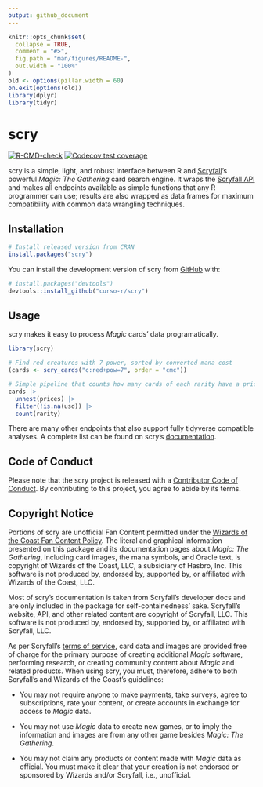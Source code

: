 ```yaml
---
output: github_document
---
```


<!-- README.md is generated from README.Rmd. Please edit that file -->

```r
knitr::opts_chunk$set(
  collapse = TRUE,
  comment = "#>",
  fig.path = "man/figures/README-",
  out.width = "100%"
)
old <- options(pillar.width = 60)
on.exit(options(old))
library(dplyr)
library(tidyr)
```

# scry

<!-- badges: start -->
[![R-CMD-check](https://github.com/curso-r/scry/workflows/R-CMD-check/badge.svg)](https://github.com/curso-r/scry/actions)
[![Codecov test coverage](https://codecov.io/gh/curso-r/scry/branch/main/graph/badge.svg)](https://app.codecov.io/gh/curso-r/scry?branch=main)
<!-- badges: end -->

scry is a simple, light, and robust interface between R and
[Scryfall](https://scryfall.com/)'s powerful _Magic: The Gathering_ card search
engine. It wraps the [Scryfall API](https://scryfall.com/docs/api) and makes all
endpoints available as simple functions that any R programmer can use; results
are also wrapped as data frames for maximum compatibility with common data
wrangling techniques.

## Installation

```r
# Install released version from CRAN
install.packages("scry")
```

You can install the development version of scry from
[GitHub](https://github.com/) with:

```r
# install.packages("devtools")
devtools::install_github("curso-r/scry")
```

## Usage

scry makes it easy to process _Magic_ cards' data programatically.

```r
library(scry)

# Find red creatures with 7 power, sorted by converted mana cost
(cards <- scry_cards("c:red+pow=7", order = "cmc"))

# Simple pipeline that counts how many cards of each rarity have a price
cards |>
  unnest(prices) |>
  filter(!is.na(usd)) |>
  count(rarity)
```

There are many other endpoints that also support fully tidyverse compatible
analyses. A complete list can be found on scry's
[documentation](https://curso-r.github.io/scry/).

## Code of Conduct

Please note that the scry project is released with a [Contributor Code of
Conduct](https://curso-r.github.io/scry/CODE_OF_CONDUCT.html). By contributing
to this project, you agree to abide by its terms.

## Copyright Notice

Portions of scry are unofficial Fan Content permitted under the [Wizards of the
Coast Fan Content Policy](https://company.wizards.com/en/legal/fancontentpolicy).
The literal and graphical information presented on this package and its
documentation pages about _Magic: The Gathering_, including card images, the
mana symbols, and Oracle text, is copyright of Wizards of the Coast, LLC, a
subsidiary of Hasbro, Inc. This software is not produced by, endorsed by,
supported by, or affiliated with Wizards of the Coast, LLC.

Most of scry's documentation is taken from Scryfall's developer docs and are
only included in the package for self-containedness' sake. Scryfall's website,
API, and other related content are copyright of Scryfall, LLC. This software is
not produced by, endorsed by, supported by, or affiliated with Scryfall, LLC.

As per Scryfall's [terms of service](https://scryfall.com/docs/terms), card data
and images are provided free of charge for the primary purpose of creating
additional _Magic_ software, performing research, or creating community content
about _Magic_ and related products. When using scry, you must, therefore, adhere
to both Scryfall's and Wizards of the Coast's guidelines:

- You may not require anyone to make payments, take surveys, agree to
subscriptions, rate your content, or create accounts in exchange for access to
_Magic_ data.

- You may not use _Magic_ data to create new games, or to imply the information
and images are from any other game besides _Magic: The Gathering_.

- You may not claim any products or content made with _Magic_ data as official.
You must make it clear that your creation is not endorsed or sponsored by
Wizards and/or Scryfall, i.e., unofficial.
